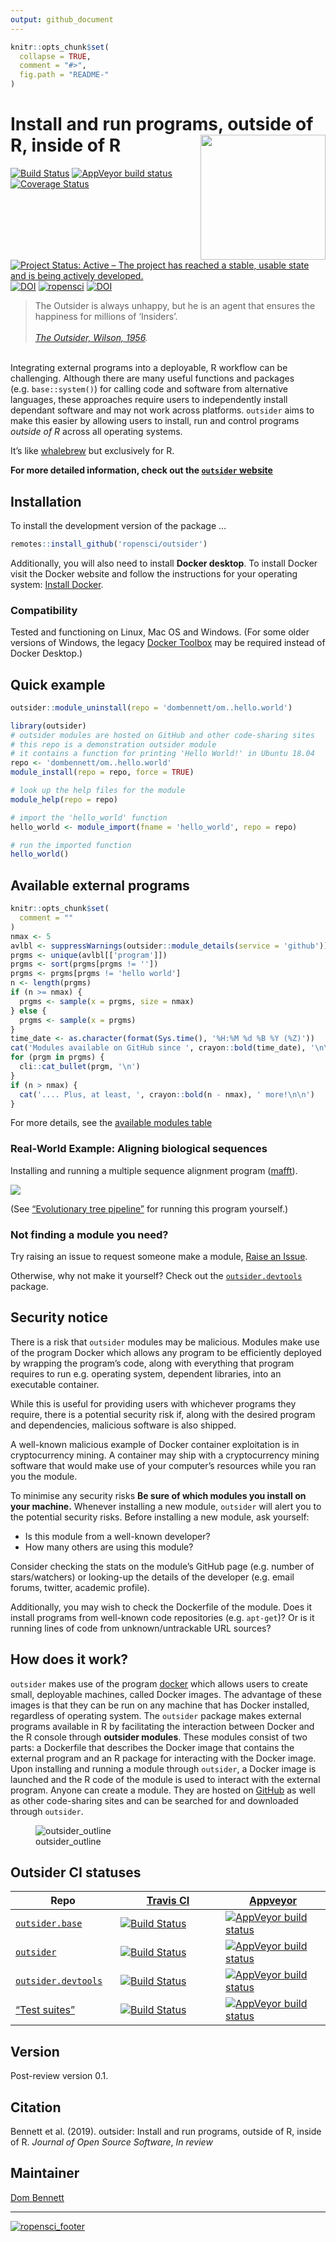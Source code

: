 ```yaml
---
output: github_document
---
```


<!-- README.md is generated from README.Rmd. Please edit that file -->
<!-- devtools::rmarkdown::render("README.Rmd") -->
<!-- Rscript -e "library(knitr); knit('README.Rmd')" -->

```r
knitr::opts_chunk$set(
  collapse = TRUE,
  comment = "#>",
  fig.path = "README-"
)
```

# Install and run programs, outside of R, inside of R <img src="logo.png" height="200" align="right"/>

[![Build Status](https://travis-ci.org/ropensci/outsider.svg?branch=master)](https://travis-ci.org/ropensci/outsider) [![AppVeyor build status](https://ci.appveyor.com/api/projects/status/github/ropensci/outsider?branch=master&svg=true)](https://ci.appveyor.com/project/DomBennett/outsider) [![Coverage Status](https://coveralls.io/repos/github/ropensci/outsider/badge.svg?branch=master)](https://coveralls.io/github/ropensci/outsider?branch=master) [![Project Status: Active – The project has reached a stable, usable state and is being actively developed.](https://www.repostatus.org/badges/latest/active.svg)](https://www.repostatus.org/#active) [![DOI](https://zenodo.org/badge/DOI/10.5281/zenodo.3615177.svg)](https://doi.org/10.5281/zenodo.3615177) [![ropensci](https://badges.ropensci.org/282_status.svg)](https://github.com/ropensci/onboarding/issues/282) [![DOI](https://joss.theoj.org/papers/10.21105/joss.02038/status.svg)](https://doi.org/10.21105/joss.02038)

> The Outsider is always unhappy, but he is an agent that ensures the happiness for millions of 'Insiders'.<br><br>
*[The Outsider, Wilson, 1956](https://en.wikipedia.org/wiki/The_Outsider_(Colin_Wilson)).*

<br>
Integrating external programs into a deployable, R workflow can be challenging. Although there are many useful functions and packages (e.g. `base::system()`) for calling code and software from alternative languages, these approaches require users to independently install dependant software and may not work across platforms. `outsider` aims to make this easier by allowing users to install, run and control programs *outside of R* across all operating systems.

It's like [whalebrew](https://github.com/whalebrew/whalebrew) but exclusively
for R.

**For more detailed information, check out the [`outsider` website](https://docs.ropensci.org/outsider/articles/outsider.html)**

## Installation

To install the development version of the package ...

```r
remotes::install_github('ropensci/outsider')
```

Additionally, you will also need to install **Docker desktop**. To install
Docker visit the Docker website and follow the instructions for your operating
system: [Install Docker](https://www.docker.com/products/docker-desktop).

### Compatibility

Tested and functioning on Linux, Mac OS and Windows. (For some older versions of
Windows, the legacy
[Docker Toolbox](https://docs.docker.com/toolbox/toolbox_install_windows/) may
be required instead of Docker Desktop.)

## Quick example

```r
outsider::module_uninstall(repo = 'dombennett/om..hello.world')
```

```r
library(outsider)
# outsider modules are hosted on GitHub and other code-sharing sites
# this repo is a demonstration outsider module
# it contains a function for printing 'Hello World!' in Ubuntu 18.04
repo <- 'dombennett/om..hello.world'
module_install(repo = repo, force = TRUE)

# look up the help files for the module
module_help(repo = repo)

# import the 'hello_world' function
hello_world <- module_import(fname = 'hello_world', repo = repo)

# run the imported function
hello_world()
```

## Available external programs

```r
knitr::opts_chunk$set(
  comment = ""
)
nmax <- 5
avlbl <- suppressWarnings(outsider::module_details(service = 'github'))
prgms <- unique(avlbl[['program']])
prgms <- sort(prgms[prgms != ''])
prgms <- prgms[prgms != 'hello world']
n <- length(prgms)
if (n >= nmax) {
  prgms <- sample(x = prgms, size = nmax)
} else {
  prgms <- sample(x = prgms)
}
time_date <- as.character(format(Sys.time(), '%H:%M %d %B %Y (%Z)'))
cat('Modules available on GitHub since ', crayon::bold(time_date), '\n\n')
for (prgm in prgms) {
  cli::cat_bullet(prgm, '\n')
}
if (n > nmax) {
  cat('.... Plus, at least, ', crayon::bold(n - nmax), ' more!\n\n')
}
```

For more details, see the [available modules table](https://docs.ropensci.org/outsider/articles/available.html)

### Real-World Example: Aligning biological sequences

Installing and running a multiple sequence alignment program 
([mafft](https://mafft.cbrc.jp/alignment/software/)).

![](https://raw.githubusercontent.com/ropensci/outsider/master/other/alignment_example.gif)

(See ["Evolutionary tree pipeline"](https://ropensci.github.io/outsider/articles/phylogenetic_pipeline.html) for running this program yourself.)

### Not finding a module you need?

Try raising an issue to request someone make a module,
[Raise an Issue](https://github.com/ropensci/outsider/issues/new).

Otherwise, why not make it yourself? Check out the [`outsider.devtools`](https://github.com/ropensci/outsider.devtools) package.

## Security notice

There is a risk that `outsider` modules may be malicious. Modules make use of
the program Docker which allows any program to be efficiently deployed by
wrapping the program's code, along with everything that program requires to run
e.g. operating system, dependent libraries, into an executable container.

While this is useful for providing users with whichever programs they require,
there is a potential security risk if, along with the desired program and
dependencies, malicious software is also shipped.

A well-known malicious example of Docker container exploitation is in
cryptocurrency mining. A container may ship with a cryptocurrency mining
software that would make use of your computer's resources while you ran you the
module.

To minimise any security risks **Be sure of which modules you install on your
machine.** Whenever installing a new module, `outsider` will alert you to the
potential security risks. Before installing a new module, ask yourself:

* Is this module from a well-known developer?
* How many others are using this module?

Consider checking the stats on the module's GitHub page (e.g. number of
stars/watchers) or looking-up the details of the developer (e.g. email forums,
twitter, academic profile).

Additionally, you may wish to check the Dockerfile of the module. Does it
install programs from well-known code repositories (e.g. `apt-get`)? Or is it
running lines of code from unknown/untrackable URL sources?

## How does it work?

`outsider` makes use of the program [docker](https://www.docker.com/) which
allows users to create small, deployable machines, called Docker images.
The advantage of these images is that they can be run on any machine that has
Docker installed, regardless of operating system. The `outsider` package makes
external programs available in R by facilitating the interaction between Docker
and the R console through **outsider modules**. These modules consist of two
parts: a Dockerfile that describes the Docker image that contains the external
program and an R package for interacting with the Docker image. Upon installing
and running a module through `outsider`, a Docker image is launched and the R
code of the module is used to interact with the external program. Anyone can
create a module. They are hosted on [GitHub](https://github.com/) as well as
other code-sharing sites and can be searched for and downloaded through
`outsider`.

![outsider_outline](https://raw.githubusercontent.com/ropensci/outsider/master/other/outline.png)

## Outsider CI statuses

|Repo|[Travis CI](https://travis-ci.org/)|[Appveyor](https://www.appveyor.com/)|
|---|---|---|
|[`outsider.base`](https://github.com/ropensci/outsider.base)|[![Build Status](https://travis-ci.org/ropensci/outsider.base.svg?branch=master)](https://travis-ci.org/ropensci/outsider.base)|[![AppVeyor build status](https://ci.appveyor.com/api/projects/status/github/ropensci/outsider.base?branch=master&svg=true)](https://ci.appveyor.com/project/DomBennett/outsider.base)|
|[`outsider`](https://github.com/ropensci/outsider)|[![Build Status](https://travis-ci.org/ropensci/outsider.svg?branch=master)](https://travis-ci.org/ropensci/outsider)|[![AppVeyor build status](https://ci.appveyor.com/api/projects/status/github/ropensci/outsider?branch=master&svg=true)](https://ci.appveyor.com/project/DomBennett/outsider)|
|[`outsider.devtools`](https://github.com/ropensci/outsider.devtools)|[![Build Status](https://travis-ci.org/ropensci/outsider.devtools.svg?branch=master)](https://travis-ci.org/ropensci/outsider.devtools)|[![AppVeyor build status](https://ci.appveyor.com/api/projects/status/github/ropensci/outsider.devtools?branch=master&svg=true)](https://ci.appveyor.com/project/DomBennett/outsider.devtools)|
|["Test suites"](https://github.com/ropensci/outsider-testsuites)|[![Build Status](https://travis-ci.org/ropensci/outsider-testsuites.svg?branch=master)](https://travis-ci.org/ropensci/outsider-testsuites)|[![AppVeyor build status](https://ci.appveyor.com/api/projects/status/github/ropensci/outsider-testsuites?branch=master&svg=true)](https://ci.appveyor.com/project/DomBennett/outsider-testsuites)|

## Version

Post-review version 0.1.

## Citation

Bennett et al. (2019). outsider: Install and run programs, outside of R, inside of R.
*Journal of Open Source Software*, *In review*

## Maintainer

[Dom Bennett](https://github.com/DomBennett)

---

[![ropensci_footer](https://ropensci.org/public_images/ropensci_footer.png)](https://ropensci.org)
